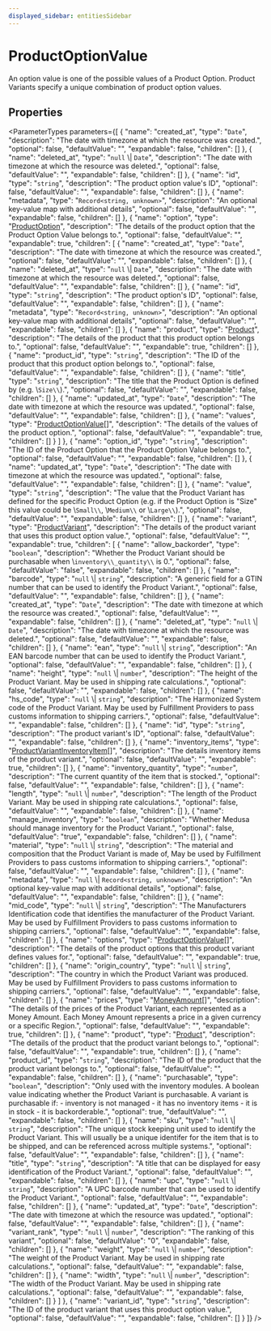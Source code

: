 ```yaml
---
displayed_sidebar: entitiesSidebar
---
```



# ProductOptionValue

An option value is one of the possible values of a Product Option. Product Variants specify a unique combination of product option values.

## Properties

<ParameterTypes parameters={[
  {
    "name": "created_at",
    "type": "`Date`",
    "description": "The date with timezone at which the resource was created.",
    "optional": false,
    "defaultValue": "",
    "expandable": false,
    "children": []
  },
  {
    "name": "deleted_at",
    "type": "``null`` \\| `Date`",
    "description": "The date with timezone at which the resource was deleted.",
    "optional": false,
    "defaultValue": "",
    "expandable": false,
    "children": []
  },
  {
    "name": "id",
    "type": "`string`",
    "description": "The product option value's ID",
    "optional": false,
    "defaultValue": "",
    "expandable": false,
    "children": []
  },
  {
    "name": "metadata",
    "type": "`Record<string, unknown>`",
    "description": "An optional key-value map with additional details",
    "optional": false,
    "defaultValue": "",
    "expandable": false,
    "children": []
  },
  {
    "name": "option",
    "type": "[ProductOption](ProductOption.mdx)",
    "description": "The details of the product option that the Product Option Value belongs to.",
    "optional": false,
    "defaultValue": "",
    "expandable": true,
    "children": [
      {
        "name": "created_at",
        "type": "`Date`",
        "description": "The date with timezone at which the resource was created.",
        "optional": false,
        "defaultValue": "",
        "expandable": false,
        "children": []
      },
      {
        "name": "deleted_at",
        "type": "``null`` \\| `Date`",
        "description": "The date with timezone at which the resource was deleted.",
        "optional": false,
        "defaultValue": "",
        "expandable": false,
        "children": []
      },
      {
        "name": "id",
        "type": "`string`",
        "description": "The product option's ID",
        "optional": false,
        "defaultValue": "",
        "expandable": false,
        "children": []
      },
      {
        "name": "metadata",
        "type": "`Record<string, unknown>`",
        "description": "An optional key-value map with additional details",
        "optional": false,
        "defaultValue": "",
        "expandable": false,
        "children": []
      },
      {
        "name": "product",
        "type": "[Product](Product.mdx)",
        "description": "The details of the product that this product option belongs to.",
        "optional": false,
        "defaultValue": "",
        "expandable": true,
        "children": []
      },
      {
        "name": "product_id",
        "type": "`string`",
        "description": "The ID of the product that this product option belongs to.",
        "optional": false,
        "defaultValue": "",
        "expandable": false,
        "children": []
      },
      {
        "name": "title",
        "type": "`string`",
        "description": "The title that the Product Option is defined by (e.g. \\`Size\\`).",
        "optional": false,
        "defaultValue": "",
        "expandable": false,
        "children": []
      },
      {
        "name": "updated_at",
        "type": "`Date`",
        "description": "The date with timezone at which the resource was updated.",
        "optional": false,
        "defaultValue": "",
        "expandable": false,
        "children": []
      },
      {
        "name": "values",
        "type": "[ProductOptionValue](ProductOptionValue.mdx)[]",
        "description": "The details of the values of the product option.",
        "optional": false,
        "defaultValue": "",
        "expandable": true,
        "children": []
      }
    ]
  },
  {
    "name": "option_id",
    "type": "`string`",
    "description": "The ID of the Product Option that the Product Option Value belongs to.",
    "optional": false,
    "defaultValue": "",
    "expandable": false,
    "children": []
  },
  {
    "name": "updated_at",
    "type": "`Date`",
    "description": "The date with timezone at which the resource was updated.",
    "optional": false,
    "defaultValue": "",
    "expandable": false,
    "children": []
  },
  {
    "name": "value",
    "type": "`string`",
    "description": "The value that the Product Variant has defined for the specific Product Option (e.g. if the Product Option is \"Size\" this value could be \\`Small\\`, \\`Medium\\` or \\`Large\\`).",
    "optional": false,
    "defaultValue": "",
    "expandable": false,
    "children": []
  },
  {
    "name": "variant",
    "type": "[ProductVariant](ProductVariant.mdx)",
    "description": "The details of the product variant that uses this product option value.",
    "optional": false,
    "defaultValue": "",
    "expandable": true,
    "children": [
      {
        "name": "allow_backorder",
        "type": "`boolean`",
        "description": "Whether the Product Variant should be purchasable when \\`inventory\\_quantity\\` is 0.",
        "optional": false,
        "defaultValue": "false",
        "expandable": false,
        "children": []
      },
      {
        "name": "barcode",
        "type": "``null`` \\| `string`",
        "description": "A generic field for a GTIN number that can be used to identify the Product Variant.",
        "optional": false,
        "defaultValue": "",
        "expandable": false,
        "children": []
      },
      {
        "name": "created_at",
        "type": "`Date`",
        "description": "The date with timezone at which the resource was created.",
        "optional": false,
        "defaultValue": "",
        "expandable": false,
        "children": []
      },
      {
        "name": "deleted_at",
        "type": "``null`` \\| `Date`",
        "description": "The date with timezone at which the resource was deleted.",
        "optional": false,
        "defaultValue": "",
        "expandable": false,
        "children": []
      },
      {
        "name": "ean",
        "type": "``null`` \\| `string`",
        "description": "An EAN barcode number that can be used to identify the Product Variant.",
        "optional": false,
        "defaultValue": "",
        "expandable": false,
        "children": []
      },
      {
        "name": "height",
        "type": "``null`` \\| `number`",
        "description": "The height of the Product Variant. May be used in shipping rate calculations.",
        "optional": false,
        "defaultValue": "",
        "expandable": false,
        "children": []
      },
      {
        "name": "hs_code",
        "type": "``null`` \\| `string`",
        "description": "The Harmonized System code of the Product Variant. May be used by Fulfillment Providers to pass customs information to shipping carriers.",
        "optional": false,
        "defaultValue": "",
        "expandable": false,
        "children": []
      },
      {
        "name": "id",
        "type": "`string`",
        "description": "The product variant's ID",
        "optional": false,
        "defaultValue": "",
        "expandable": false,
        "children": []
      },
      {
        "name": "inventory_items",
        "type": "[ProductVariantInventoryItem](ProductVariantInventoryItem.mdx)[]",
        "description": "The details inventory items of the product variant.",
        "optional": false,
        "defaultValue": "",
        "expandable": true,
        "children": []
      },
      {
        "name": "inventory_quantity",
        "type": "`number`",
        "description": "The current quantity of the item that is stocked.",
        "optional": false,
        "defaultValue": "",
        "expandable": false,
        "children": []
      },
      {
        "name": "length",
        "type": "``null`` \\| `number`",
        "description": "The length of the Product Variant. May be used in shipping rate calculations.",
        "optional": false,
        "defaultValue": "",
        "expandable": false,
        "children": []
      },
      {
        "name": "manage_inventory",
        "type": "`boolean`",
        "description": "Whether Medusa should manage inventory for the Product Variant.",
        "optional": false,
        "defaultValue": "true",
        "expandable": false,
        "children": []
      },
      {
        "name": "material",
        "type": "``null`` \\| `string`",
        "description": "The material and composition that the Product Variant is made of, May be used by Fulfillment Providers to pass customs information to shipping carriers.",
        "optional": false,
        "defaultValue": "",
        "expandable": false,
        "children": []
      },
      {
        "name": "metadata",
        "type": "``null`` \\| `Record<string, unknown>`",
        "description": "An optional key-value map with additional details",
        "optional": false,
        "defaultValue": "",
        "expandable": false,
        "children": []
      },
      {
        "name": "mid_code",
        "type": "``null`` \\| `string`",
        "description": "The Manufacturers Identification code that identifies the manufacturer of the Product Variant. May be used by Fulfillment Providers to pass customs information to shipping carriers.",
        "optional": false,
        "defaultValue": "",
        "expandable": false,
        "children": []
      },
      {
        "name": "options",
        "type": "[ProductOptionValue](ProductOptionValue.mdx)[]",
        "description": "The details of the product options that this product variant defines values for.",
        "optional": false,
        "defaultValue": "",
        "expandable": true,
        "children": []
      },
      {
        "name": "origin_country",
        "type": "``null`` \\| `string`",
        "description": "The country in which the Product Variant was produced. May be used by Fulfillment Providers to pass customs information to shipping carriers.",
        "optional": false,
        "defaultValue": "",
        "expandable": false,
        "children": []
      },
      {
        "name": "prices",
        "type": "[MoneyAmount](MoneyAmount.mdx)[]",
        "description": "The details of the prices of the Product Variant, each represented as a Money Amount. Each Money Amount represents a price in a given currency or a specific Region.",
        "optional": false,
        "defaultValue": "",
        "expandable": true,
        "children": []
      },
      {
        "name": "product",
        "type": "[Product](Product.mdx)",
        "description": "The details of the product that the product variant belongs to.",
        "optional": false,
        "defaultValue": "",
        "expandable": true,
        "children": []
      },
      {
        "name": "product_id",
        "type": "`string`",
        "description": "The ID of the product that the product variant belongs to.",
        "optional": false,
        "defaultValue": "",
        "expandable": false,
        "children": []
      },
      {
        "name": "purchasable",
        "type": "`boolean`",
        "description": "Only used with the inventory modules. A boolean value indicating whether the Product Variant is purchasable. A variant is purchasable if: - inventory is not managed - it has no inventory items - it is in stock - it is backorderable.",
        "optional": true,
        "defaultValue": "",
        "expandable": false,
        "children": []
      },
      {
        "name": "sku",
        "type": "``null`` \\| `string`",
        "description": "The unique stock keeping unit used to identify the Product Variant. This will usually be a unique identifer for the item that is to be shipped, and can be referenced across multiple systems.",
        "optional": false,
        "defaultValue": "",
        "expandable": false,
        "children": []
      },
      {
        "name": "title",
        "type": "`string`",
        "description": "A title that can be displayed for easy identification of the Product Variant.",
        "optional": false,
        "defaultValue": "",
        "expandable": false,
        "children": []
      },
      {
        "name": "upc",
        "type": "``null`` \\| `string`",
        "description": "A UPC barcode number that can be used to identify the Product Variant.",
        "optional": false,
        "defaultValue": "",
        "expandable": false,
        "children": []
      },
      {
        "name": "updated_at",
        "type": "`Date`",
        "description": "The date with timezone at which the resource was updated.",
        "optional": false,
        "defaultValue": "",
        "expandable": false,
        "children": []
      },
      {
        "name": "variant_rank",
        "type": "``null`` \\| `number`",
        "description": "The ranking of this variant",
        "optional": false,
        "defaultValue": "0",
        "expandable": false,
        "children": []
      },
      {
        "name": "weight",
        "type": "``null`` \\| `number`",
        "description": "The weight of the Product Variant. May be used in shipping rate calculations.",
        "optional": false,
        "defaultValue": "",
        "expandable": false,
        "children": []
      },
      {
        "name": "width",
        "type": "``null`` \\| `number`",
        "description": "The width of the Product Variant. May be used in shipping rate calculations.",
        "optional": false,
        "defaultValue": "",
        "expandable": false,
        "children": []
      }
    ]
  },
  {
    "name": "variant_id",
    "type": "`string`",
    "description": "The ID of the product variant that uses this product option value.",
    "optional": false,
    "defaultValue": "",
    "expandable": false,
    "children": []
  }
]} />
